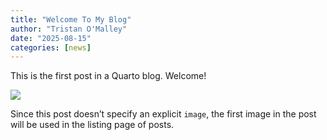 ```yaml
---
title: "Welcome To My Blog"
author: "Tristan O'Malley"
date: "2025-08-15"
categories: [news]
---
```


This is the first post in a Quarto blog. Welcome!

![](thumbnail.jpg)

Since this post doesn't specify an explicit `image`, the first image in the post will be used in the listing page of posts.
